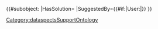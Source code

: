 {{#subobject:
|HasSolution={{{HasSolution}}}
|SuggestedBy={{#if:{{{SuggestedBy|}}}|User:{{{SuggestedBy}}}|}}
}}<noinclude>[[Category:dataspectsSupportOntology]]</noinclude>
